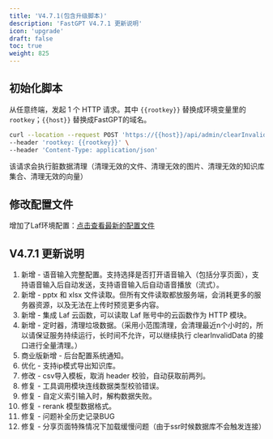 ```yaml
---
title: 'V4.7.1(包含升级脚本)'
description: 'FastGPT V4.7.1 更新说明'
icon: 'upgrade'
draft: false
toc: true
weight: 825
---
```


## 初始化脚本

从任意终端，发起 1 个 HTTP 请求。其中 `{{rootkey}}` 替换成环境变量里的 `rootkey`；`{{host}}` 替换成FastGPT的域名。

```bash
curl --location --request POST 'https://{{host}}/api/admin/clearInvalidData' \
--header 'rootkey: {{rootkey}}' \
--header 'Content-Type: application/json'
```

该请求会执行脏数据清理（清理无效的文件、清理无效的图片、清理无效的知识库集合、清理无效的向量）


## 修改配置文件

增加了Laf环境配置：[点击查看最新的配置文件](/docs/development/configuration/)


## V4.7.1 更新说明

1. 新增 - 语音输入完整配置。支持选择是否打开语音输入（包括分享页面），支持语音输入后自动发送，支持语音输入后自动语音播放（流式）。
2. 新增 - pptx 和 xlsx 文件读取。但所有文件读取都放服务端，会消耗更多的服务器资源，以及无法在上传时预览更多内容。
3. 新增 - 集成 Laf 云函数，可以读取 Laf 账号中的云函数作为 HTTP 模块。
4. 新增 - 定时器，清理垃圾数据。（采用小范围清理，会清理最近n个小时的，所以请保证服务持续运行，长时间不允许，可以继续执行 clearInvalidData 的接口进行全量清理。）
5. 商业版新增 - 后台配置系统通知。
6. 优化 - 支持ip模式导出知识库。
7. 修改 - csv导入模板，取消 header 校验，自动获取前两列。
8. 修复 - 工具调用模块连线数据类型校验错误。
9. 修复 - 自定义索引输入时，解构数据失败。
10. 修复 - rerank 模型数据格式。
11. 修复 - 问题补全历史记录BUG
12. 修复 - 分享页面特殊情况下加载缓慢问题（由于ssr时候数据库不会触发连接）